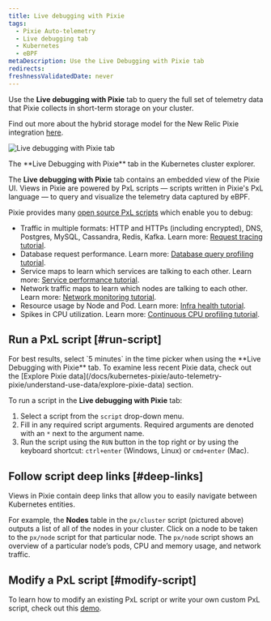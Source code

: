 ```yaml
---
title: Live debugging with Pixie
tags:
  - Pixie Auto-telemetry
  - Live debugging tab
  - Kubernetes
  - eBPF
metaDescription: Use the Live Debugging with Pixie tab
redirects:
freshnessValidatedDate: never
---
```



Use the **Live debugging with Pixie** tab to query the full set of telemetry data that Pixie collects in short-term storage on your cluster.

Find out more about the hybrid storage model for the New Relic Pixie integration [here](/docs/kubernetes-pixie/auto-telemetry-pixie/understand-use-data/overview).

<img
  title="Live debugging with Pixie tab"
  alt="Live debugging with Pixie tab"
  src={pixieLiveDebugging}
/>

<figcaption>
  The **Live Debugging with Pixie** tab in the Kubernetes cluster explorer.
</figcaption>

The **Live debugging with Pixie** tab contains an embedded view of the Pixie UI. Views in Pixie are powered by PxL scripts — scripts written in Pixie's PxL language — to query and visualize the telemetry data captured by eBPF.

Pixie provides many [open source PxL scripts](https://github.com/pixie-io/pixie/tree/main/src/pxl_scripts) which enable you to debug:

* Traffic in multiple formats: HTTP and HTTPs (including encrypted), DNS, Postgres, MySQL, Cassandra, Redis, Kafka. Learn more: [Request tracing tutorial](https://docs.px.dev/tutorials/pixie-101/request-tracing/).
* Database request performance. Learn more: [Database query profiling tutorial](https://docs.px.dev/tutorials/pixie-101/database-query-profiling/).
* Service maps to learn which services are talking to each other. Learn more: [Service performance tutorial](https://docs.px.dev/tutorials/pixie-101/service-performance/).
* Network traffic maps to learn which nodes are talking to each other. Learn more: [Network monitoring tutorial](https://docs.px.dev/tutorials/pixie-101/network-monitoring/).
* Resource usage by Node and Pod. Learn more: [Infra health tutorial](https://docs.px.dev/tutorials/pixie-101/infra-health/).
* Spikes in CPU utilization. Learn more: [Continuous CPU profiling tutorial](https://docs.px.dev/tutorials/pixie-101/profiler/).

## Run a PxL script  [#run-script]

<Callout variant="important">
  For best results, select `5 minutes` in the time picker when using the **Live Debugging with Pixie** tab. To examine less recent Pixie data, check out the [Explore Pixie data](/docs/kubernetes-pixie/auto-telemetry-pixie/understand-use-data/explore-pixie-data) section.
</Callout>

To run a script in the **Live debugging with Pixie** tab:

1. Select a script from the `script` drop-down menu.
2. Fill in any required script arguments. Required arguments are denoted with an `*` next to the argument name.
3. Run the script using the `RUN` button in the top right or by using the keyboard shortcut: `ctrl+enter` (Windows, Linux) or `cmd+enter` (Mac).

## Follow script deep links  [#deep-links]

Views in Pixie contain deep links that allow you to easily navigate between Kubernetes entities.

For example, the **Nodes** table in the `px/cluster` script (pictured above) outputs a list of all of the nodes in your cluster. Click on a node to be taken to the `px/node` script for that particular node. The `px/node` script shows an overview of a particular node’s pods, CPU and memory usage, and network traffic.

## Modify a PxL script  [#modify-script]

To learn how to modify an existing PxL script or write your own custom PxL script, check out this [demo](https://fast.wistia.com/embed/channel/tqh40xputt?wchannelid=tqh40xputt&wmediaid=nmbw64jwzd).